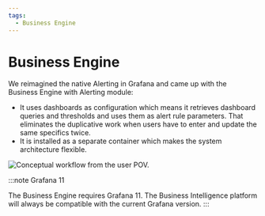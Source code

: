 ```yaml
---
tags:
  - Business Engine
---
```



# Business Engine

We reimagined the native Alerting in Grafana and came up with the Business Engine with Alerting module:

- It uses dashboards as configuration which means it retrieves dashboard queries and thresholds and uses them as alert rule parameters. That eliminates the duplicative work when users have to enter and update the same specifics twice.
- It is installed as a separate container which makes the system architecture flexible.

<Image
  title="Conceptual workflow from the user POV."
  src="/img/big/business-engine/workflow.png"
/>

:::note Grafana 11

The Business Engine requires Grafana 11. The Business Intelligence platform will always be compatible with the current Grafana version.
:::
